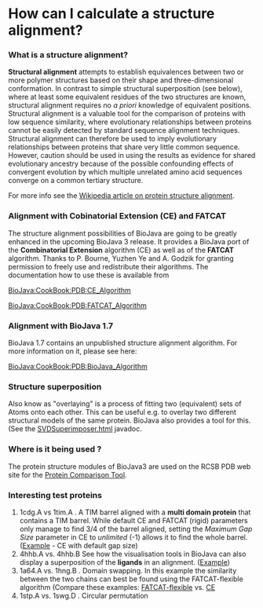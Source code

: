 =How can I calculate a structure alignment?=

=== What is a structure alignment? ===
'''Structural alignment''' attempts to establish equivalences between two or more polymer structures based on their shape and three-dimensional conformation.  In contrast to simple structural superposition (see below), where at least some equivalent residues of the two structures are known, structural alignment requires no ''a priori'' knowledge of equivalent positions.  Structural alignment is a valuable tool for the comparison of proteins with low sequence similarity, where evolutionary relationships between proteins cannot be easily detected by standard sequence alignment techniques. Structural alignment can therefore be used to imply evolutionary relationships between proteins that share very little common sequence. However, caution should be used in using the results as evidence for shared evolutionary ancestry because of the possible confounding effects of convergent evolution by which multiple unrelated amino acid sequences converge on a common tertiary structure. 

For more info see the [http://en.wikipedia.org/wiki/Structural_alignment Wikipedia article on protein structure alignment].

=== Alignment with Cobinatorial Extension (CE)  and FATCAT === 

The structure alignment possibilities of BioJava are going to be greatly enhanced in the upcoming BioJava 3 release. It provides a BioJava port of the '''Combinatorial Extension''' algorithm (CE) as well as of the '''FATCAT''' algorithm. Thanks to P. Bourne, Yuzhen Ye and A. Godzik for granting permission to freely use and redistribute their algorithms. The documentation how to use these is available from 

[[BioJava:CookBook:PDB:CE_Algorithm]] 

[[BioJava:CookBook:PDB:FATCAT_Algorithm]]

=== Alignment with BioJava 1.7 ===

BioJava 1.7 contains an unpublished structure alignment algorithm. For more information on it, please see here:

[[BioJava:CookBook:PDB:BioJava_Algorithm]]

=== Structure superposition ===

Also know as "overlaying" is a process of fitting two (equivalent) sets of Atoms onto each other. This can be useful e.g. to overlay two different structural models of the same protein. BioJava also provides a tool for this. (See the [http://www.biojava.org/docs/api/org/biojava/bio/structure/SVDSuperimposer.html SVDSuperimposer.html] javadoc.

=== Where is it being used ? ===

The protein structure modules of BioJava3 are used on the RCSB PDB web site for the [http://www.rcsb.org/pdb/workbench/workbench.do Protein Comparison Tool].

=== Interesting test proteins ===

# 1cdg.A vs 1tim.A . A TIM barrel aligned with a '''multi domain protein''' that contains a TIM barrel. While default CE and FATCAT (rigid) parameters only manage to find 3/4 of the barrel aligned, setting the ''Maximum Gap Size'' parameter in CE to ''unlimited'' (-1) allows it to find the whole barrel. ([http://www.rcsb.org/pdb/workbench/workbench.do?action=pw_ce&mol=1tim.A&mol=1cdg.A Example] - CE with default gap size)
# 4hhb.A vs. 4hhb.B See how the visualisation tools in BioJava can also display a superposition of the '''ligands''' in an alignment. ([http://www.rcsb.org/pdb/workbench/workbench.do?action=pw_ce&mol=4hhb.A&mol=4hhb.B Example])
# 1a64.A vs. 1hng.B . Domain swapping. In this example the similarity between the two chains can best be found using the FATCAT-flexible algorithm (Compare these examples: [http://www.rcsb.org/pdb/workbench/workbench.do?action=pw_fatcat_flexible&mol=1hng.B&mol=1a64.A FATCAT-flexible] vs. [http://www.rcsb.org/pdb/workbench/workbench.do?action=pw_ce&mol=1HNG.B&mol=1A64.A CE]
# 1stp.A vs. 1swg.D . Circular permutation